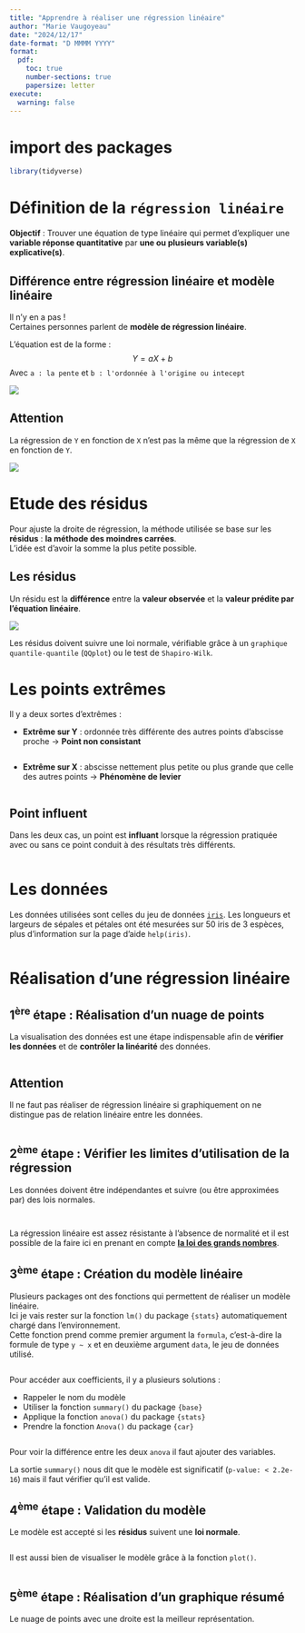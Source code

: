 ```yaml
---
title: "Apprendre à réaliser une régression linéaire"
author: "Marie Vaugoyeau"
date: "2024/12/17"
date-format: "D MMMM YYYY"
format: 
  pdf:
    toc: true
    number-sections: true
    papersize: letter
execute: 
  warning: false
---
```


# import des packages  
```r
library(tidyverse)
```

# Définition de la `régression linéaire`  

**Objectif** : Trouver une équation de type linéaire qui permet d'expliquer une **variable réponse quantitative** par **une ou plusieurs variable(s) explicative(s)**.   

:::callout-note
## Différence entre régression linéaire et modèle linéaire  

Il n'y en a pas !  
Certaines personnes parlent de **modèle de régression linéaire**.  
:::

L'équation est de la forme : $$ Y = aX + b $$ 
Avec `a : la pente` et `b : l'ordonnée à l'origine ou intecept`  
  
![](img/reg_lin.png)  
  
:::callout-warning
## Attention  

La régression de `Y` en fonction de `X` n'est pas la même que la régression de `X` en fonction de `Y`.  
:::  

![](img/sens_reg.png)  
  
# Etude des résidus  
Pour ajuste la droite de régression, la méthode utilisée se base sur les **résidus** : **la méthode des moindres carrées**.  
L'idée est d'avoir la somme la plus petite possible.    
  
  
::: callout-note  
## Les résidus 

Un résidu est la **différence** entre la **valeur observée** et la **valeur prédite par l'équation linéaire**.  
:::
  
  
![](img/residu.png)  
  
Les résidus doivent suivre une loi normale, vérifiable grâce à un `graphique quantile-quantile` (`QQplot`) ou le test de `Shapiro-Wilk`.  
  
# Les points extrêmes  
Il y a deux sortes d'extrêmes :  
  
- **Extrême sur Y** : ordonnée très différente des autres points d’abscisse proche -> **Point non consistant**  
```r

```

- **Extrême sur X** : abscisse nettement plus petite ou plus grande que celle des autres points -> **Phénomène de levier**  
```r

```
  
::: callout-warning  
## Point influent  
  
Dans les deux cas, un point est **influant** lorsque la régression pratiquée avec ou sans ce point conduit à des résultats très différents.  
:::
  
```r

```
  
# Les données  
Les données utilisées sont celles du jeu de données [`iris`](https://www.rdocumentation.org/packages/datasets/versions/3.6.2/topics/iris). Les longueurs et largeurs de sépales et pétales ont été mesurées sur 50 iris de 3 espèces, plus d'information sur la page d'aide `help(iris)`.  

```r

```
  
# Réalisation d'une régression linéaire  
## 1^ère^ étape : Réalisation d'un nuage de points   
  
La visualisation des données est une étape indispensable afin de **vérifier les données** et de **contrôler la linéarité** des données.  

```r

```
  
::: callout-warning
## Attention  
  
Il ne faut pas réaliser de régression linéaire si graphiquement on ne distingue pas de relation linéaire entre les données.  
:::  
  
```r

```

## 2^ème^ étape : Vérifier les limites d'utilisation de la régression     
Les données doivent être indépendantes et suivre (ou être approximées par) des lois normales.  
  
```r

```

```r

```
  
:::callout-note  
La régression linéaire est assez résistante à l'absence de normalité et il est possible de la faire ici en prenant en compte [**la loi des grands nombres**](https://fr.wikipedia.org/wiki/Loi_des_grands_nombres).  
:::
  
## 3^ème^ étape : Création du modèle linéaire  
Plusieurs packages ont des fonctions qui permettent de réaliser un modèle linéaire.  
Ici je vais rester sur la fonction `lm()` du package `{stats}` automatiquement chargé dans l'environnement.  
Cette fonction prend comme premier argument la `formula`, c'est-à-dire la formule de type `y ~ x` et en deuxième argument `data`, le jeu de données utilisé.  
```r

```

Pour accéder aux coefficients, il y a plusieurs solutions :  

- Rappeler le nom du modèle  
- Utiliser la fonction `summary()` du package `{base}`  
- Applique la fonction `anova()` du package `{stats}`  
- Prendre la fonction `Anova()` du package `{car}`  

```r

```

Pour voir la différence entre les deux `anova` il faut ajouter des variables.  
  
La sortie `summary()` nous dit que le modèle est significatif (`p-value: < 2.2e-16`) mais il faut vérifier qu'il est valide.  
  
## 4^ème^ étape : Validation du modèle  
Le modèle est accepté si les **résidus** suivent une **loi normale**.  
  
```r

```
  
Il est aussi bien de visualiser le modèle grâce à la fonction `plot()`.  

```r

```

  
## 5^ème^ étape : Réalisation d'un graphique résumé  
Le nuage de points avec une droite est la meilleur représentation.  
  
```r

```
  
  




